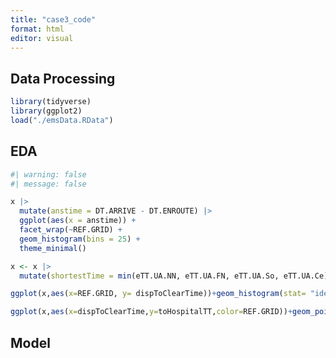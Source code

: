 ```yaml
---
title: "case3_code"
format: html
editor: visual
---
```


## Data Processing

```r
library(tidyverse)
library(ggplot2)
load("./emsData.RData")
```

## EDA

```r
#| warning: false
#| message: false

x |>
  mutate(anstime = DT.ARRIVE - DT.ENROUTE) |>
  ggplot(aes(x = anstime)) +
  facet_wrap(~REF.GRID) +
  geom_histogram(bins = 25) +
  theme_minimal()

```

```r
x <- x |>
  mutate(shortestTime = min(eTT.UA.NN, eTT.UA.FN, eTT.UA.So, eTT.UA.Ce))
```

```r
ggplot(x,aes(x=REF.GRID, y= dispToClearTime))+geom_histogram(stat= "identity",position="dodge")

ggplot(x,aes(x=dispToClearTime,y=toHospitalTT,color=REF.GRID))+geom_point()
```



## Model

